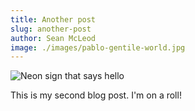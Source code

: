 ```yaml
---
title: Another post
slug: another-post
author: Sean McLeod
image: ./images/pablo-gentile-world.jpg
---
```


![Neon sign that says hello](./images/pablo-gentile-world.jpg)

This is my second blog post. I'm on a roll!